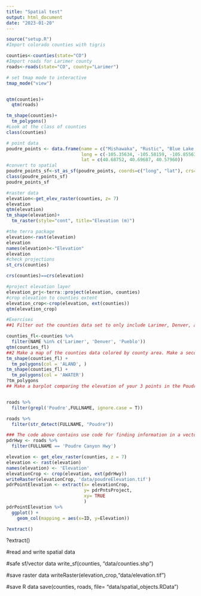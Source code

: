 ```yaml
---
title: "Spatial test"
output: html_document
date: "2023-01-20"
---
```


```r
source("setup.R")
#Import colorado counties with tigris

counties<-counties(state="CO")
#Import roads for Larimer county
roads<-roads(state="CO", county="Larimer")

# set tmap mode to interactive
tmap_mode("view")


qtm(counties)+
  qtm(roads)

tm_shape(counties)+
  tm_polygons()
#Look at the class of counties
class(counties)
```

```r
# point data
poudre_points <- data.frame(name = c("Mishawaka", "Rustic", "Blue Lake Trailhead"),
                            long = c(-105.35634, -105.58159, -105.85563),
                            lat = c(40.68752, 40.69687, 40.57960))
#convert to spatial
poudre_points_sf<-st_as_sf(poudre_points, coords=c("long", "lat"), crs= 4326)
class(poudre_points_sf)
poudre_points_sf
```



```r
#raster data
elevation<-get_elev_raster(counties, z= 7)
elevation
qtm(elevation)
tm_shape(elevation)+
  tm_raster(style="cont", title="Elevation (m)")
```


```r
#the terra package
elevation<-rast(elevation)
elevation
names(elevation)<-"Elevation"
elevation
#check projections
st_crs(counties)

crs(counties)==crs(elevation)

#project elevation layer
elevation_prj<-terra::project(elevation, counties)
#crop elevation to counties extent
elevation_crop<-crop(elevation, ext(counties))
qtm(elevation_crop)
```


```r
#Exercises 
##1 Filter out the counties data set to only include Larimer, Denver, and Pueblo counties.

counties_fl<-counties %>% 
  filter(NAME %in% c('Larimer', 'Denver', 'Pueblo'))
qtm(counties_fl)
##2 Make a map of the counties data colored by county area. Make a second map of counties colored by their total area of water.
tm_shape(counties_fl) +
  tm_polygons(col = 'ALAND', )
tm_shape(counties_fl) +
  tm_polygons(col = 'AWATER')
?tm_polygons
## Make a barplot comparing the elevation of your 3 points in the Poudre Canyon 


roads %>%
  filter(grepl('Poudre',FULLNAME, ignore.case = T))

roads %>% 
  filter(str_detect(FULLNAME, "Poudre"))

### The code above contains use code for finding information in a vector that you do not know the exact name of. 
pdrHwy <- roads %>% 
  filter(FULLNAME == 'Poudre Canyon Hwy')

elevation <- get_elev_raster(counties, z = 7)
elevation <- rast(elevation)
names(elevation) <- 'Elevation'
elevationCrop <- crop(elevation, ext(pdrHwy))
writeRaster(elevationCrop, 'data/poudreElevation.tif')
pdrPointElevation <- extract(x= elevationCrop, 
                             y= pdrPntsProject,
                             xy= TRUE
                             ) 
pdrPointElevation %>% 
  ggplot() +
    geom_col(mapping = aes(x=ID, y=Elevation))

?extract()
```


?extract()

#read and write spatial data

#safe sf/vector data
write_sf(counties, "data/counties.shp")

#save raster data
writeRaster(elevation_crop,"data/elevation.tif")

#save R data
save(counties, roads, file= "data/spatial_objects.RData")
